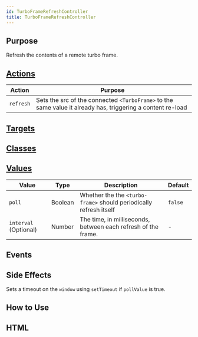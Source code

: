 ```yaml
---
id: TurboFrameRefreshController
title: TurboFrameRefreshController
---
```




## Purpose

Refresh the contents of a remote turbo frame.



## [Actions](https://stimulus.hotwire.dev/reference/actions)

| Action    | Purpose                                                                                                     |
|-----------|-------------------------------------------------------------------------------------------------------------|
| `refresh` | Sets the src of the connected `<TurboFrame>` to the same value it already has, triggering a content re-load |

## [Targets](https://stimulus.hotwire.dev/reference/targets)
<NoTargets/>

## [Classes](https://stimulus.hotwire.dev/reference/classes)
<NoClasses/>

## [Values](https://stimulus.hotwire.dev/reference/values)

| Value                 | Type    | Description                                                        | Default |
|-----------------------|---------|--------------------------------------------------------------------|---------|
| `poll`                | Boolean | Whether the the `<turbo-frame>` should periodically refresh itself | `false` |
| `interval` (Optional) | Number  | The time, in milliseconds, between each refresh of the frame.      | -       |

## Events
<NoEvents/>

## Side Effects

Sets a timeout on the `window` using `setTimeout` if `pollValue` is true.



## How to Use


## HTML
<TurboFrameRefreshControllerHtml/>
